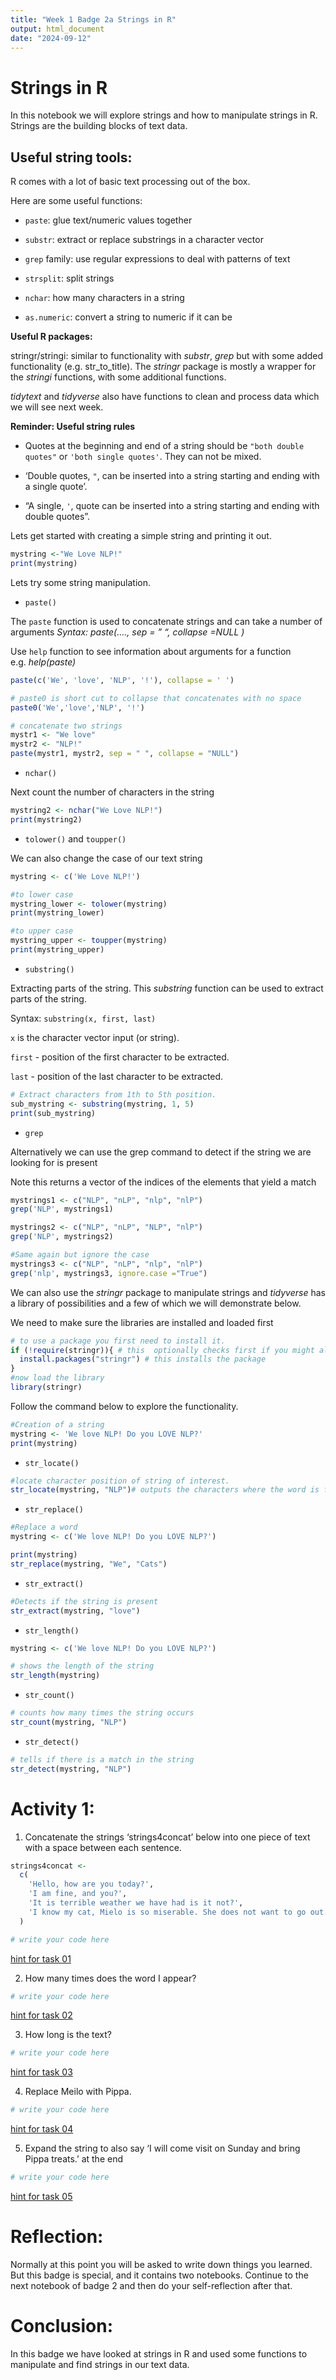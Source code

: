 ```yaml
---
title: "Week 1 Badge 2a Strings in R"
output: html_document
date: "2024-09-12"
---
```


# Strings in R

In this notebook we will explore strings and how to manipulate strings in R. Strings are the building blocks of text data.

## Useful string tools:

R comes with a lot of basic text processing out of the box.

Here are some useful functions:

-   `paste`: glue text/numeric values together

-   `substr`: extract or replace substrings in a character vector

-   `grep` family: use regular expressions to deal with patterns of text

-   `strsplit`: split strings

-   `nchar`: how many characters in a string

-   `as.numeric`: convert a string to numeric if it can be

**Useful R packages:**

stringr/stringi: similar to functionality with *substr*, *grep* but with some added functionality (e.g. str_to_title). The *stringr* package is mostly a wrapper for the *stringi* functions, with some additional functions.

*tidytext* and *tidyverse* also have functions to clean and process data which we will see next week.

**Reminder: Useful string rules**

-   Quotes at the beginning and end of a string should be `"both double quotes"` or `'both single quotes'`. They can not be mixed.

-   'Double quotes, `"`, can be inserted into a string starting and ending with a single quote'.

-   "A single, `'`, quote can be inserted into a string starting and ending with double quotes".

Lets get started with creating a simple string and printing it out.

```r
mystring <-"We Love NLP!"
print(mystring)
```

Lets try some string manipulation.

-   `paste()`

The `paste` function is used to concatenate strings and can take a number of arguments *Syntax: paste(…., sep = ” “, collapse =NULL )*

Use `help` function to see information about arguments for a function e.g. *help(paste)*

```r

paste(c('We', 'love', 'NLP', '!'), collapse = ' ')

# paste0 is short cut to collapse that concatenates with no space
paste0('We','love','NLP', '!') 

# concatenate two strings
mystr1 <- "We love"
mystr2 <- "NLP!"
paste(mystr1, mystr2, sep = " ", collapse = "NULL")
```

-   `nchar()`

Next count the number of characters in the string

```r
mystring2 <- nchar("We Love NLP!")
print(mystring2)
```

-   `tolower()` and `toupper()`

We can also change the case of our text string

```r
mystring <- c('We Love NLP!')

#to lower case
mystring_lower <- tolower(mystring)
print(mystring_lower)

#to upper case
mystring_upper <- toupper(mystring)
print(mystring_upper)
```

-   `substring()`

Extracting parts of the string. This *substring* function can be used to extract parts of the string.

Syntax: `substring(x, first, last)`

`x` is the character vector input (or string).

`first` - position of the first character to be extracted.

`last` - position of the last character to be extracted.

```r
# Extract characters from 1th to 5th position.
sub_mystring <- substring(mystring, 1, 5)
print(sub_mystring)
```

-   `grep`

Alternatively we can use the grep command to detect if the string we are looking for is present

Note this returns a vector of the indices of the elements that yield a match

```r
mystrings1 <- c("NLP", "nLP", "nlp", "nlP")
grep('NLP', mystrings1)

mystrings2 <- c("NLP", "nLP", "NLP", "nlP")
grep('NLP', mystrings2)

#Same again but ignore the case
mystrings3 <- c("NLP", "nLP", "nlp", "nlP")
grep('nlp', mystrings3, ignore.case ="True")


```

We can also use the *stringr* package to manipulate strings and *tidyverse* has a library of possibilities and a few of which we will demonstrate below.

We need to make sure the libraries are installed and loaded first

```r
# to use a package you first need to install it.
if (!require(stringr)){ # this  optionally checks first if you might already have this library
  install.packages("stringr") # this installs the package
}
#now load the library
library(stringr)
```

Follow the command below to explore the functionality.

```r
#Creation of a string
mystring <- 'We love NLP! Do you LOVE NLP?'
print(mystring)
```

-   `str_locate()`

```r

#locate character position of string of interest.
str_locate(mystring, "NLP")# outputs the characters where the word is found - only outputs the first one found
```

-   `str_replace()`

```r
#Replace a word
mystring <- c('We love NLP! Do you LOVE NLP?')

print(mystring)
str_replace(mystring, "We", "Cats")
```

-   `str_extract()`

```r
#Detects if the string is present
str_extract(mystring, "love")  
```

-   `str_length()`

```r
mystring <- c('We love NLP! Do you LOVE NLP?')

# shows the length of the string
str_length(mystring) 
```

-  `str_count()`

```r
# counts how many times the string occurs
str_count(mystring, "NLP") 
```

-   `str_detect()`

```r
# tells if there is a match in the string 
str_detect(mystring, "NLP")
```

# Activity 1:

1)  Concatenate the strings 'strings4concat' below into one piece of text with a space between each sentence.

```r
strings4concat <-
  c(
    'Hello, how are you today?',
    'I am fine, and you?',
    'It is terrible weather we have had is it not?',
    'I know my cat, Mielo is so miserable. She does not want to go out.'
  )

# write your code here

```

[hint for task 01](./hints/hint_2a_1.Rmd)

2)  How many times does the word I appear?

```r
# write your code here

```

[hint for task 02](./hints/hint_2a_2.Rmd)

3)  How long is the text?

```r
# write your code here

```

[hint for task 03](./hints/hint_2a_3.Rmd)

4)  Replace Meilo with Pippa.

```r
# write your code here

```

[hint for task 04](./hints/hint_2a_4.Rmd)

5)  Expand the string to also say 'I will come visit on Sunday and bring Pippa treats.' at the end

```r
# write your code here

```

[hint for task 05](./hints/hint_2a_5.Rmd)

# Reflection:

Normally at this point you will be asked to write down things you learned. But this badge is special, and it contains two notebooks. Continue to the next notebook of badge 2 and then do your self-reflection after that.

# Conclusion:

In this badge we have looked at strings in R and used some functions to manipulate and find strings in our text data.
